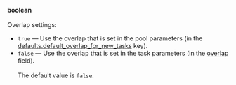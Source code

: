 **boolean**<br/><br/>Overlap settings:

- `true` — Use the overlap that is set in the pool parameters (in the [defaults.default_overlap_for_new_tasks](/docs-new/api/create-pool#default-overlap-tasks) key).
- `false` — Use the overlap that is set in the task parameters (in the [overlap](#overlap) field).<br/><br/>The default value is `false`.